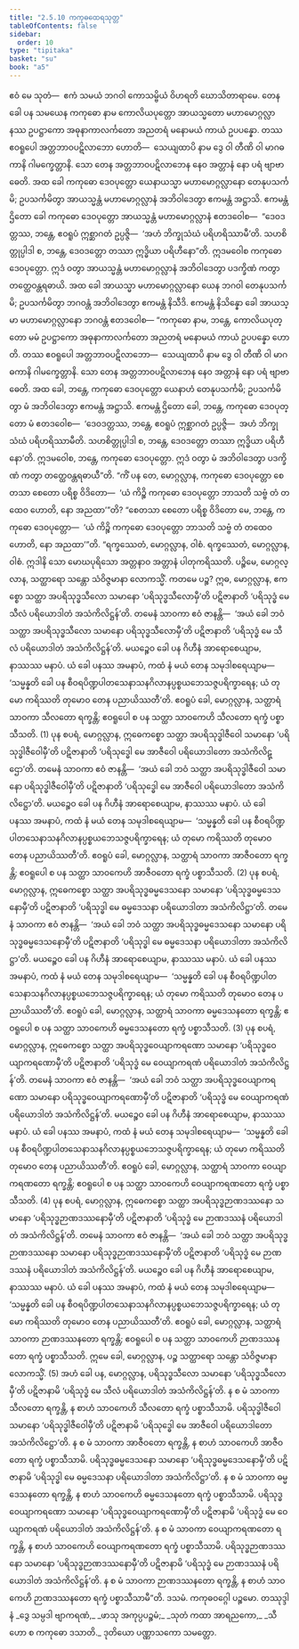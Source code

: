 ```yaml
---
title: "2.5.10 ကကုဓထေရသုတ္တ"
tableOfContents: false
sidebar:
  order: 10
type: "tipitaka"
basket: "su"
book: "a5"
---
```



<DynamicBreadcrumb />

<Division number="100" book="a5" e="ch" v="16" p="107">

<Paragraph number="592" book="a5">
ဧဝံ မေ သုတံ—  ဧကံ သမယံ ဘဂဝါ ကောသမ္ဗိယံ ဝိဟရတိ ဃောသိတာရာမေ. တေန ခေါ ပန သမယေန ကကုဓော နာမ ကောလိယပုတ္တော အာယသ္မတော မဟာမောဂ္ဂလ္လာနဿ ဥပဋ္ဌာကော အဓုနာကာလင်္ကတော အညတရံ မနောမယံ ကာယံ ဥပပန္နော. တဿ ဧဝရူပေါ အတ္တဘာဝပဋိလာဘော ဟောတိ—  သေယျထာပိ နာမ ဒွေ ဝါ တီဏိ ဝါ မာဂဓကာနိ ဂါမက္ခေတ္တာနိ. သော တေန အတ္တဘာဝပဋိလာဘေန နေဝ အတ္တာနံ နော ပရံ ဗျာဗာဓေတိ.
</Paragraph>

<Paragraph number="593" book="a5">
အထ ခေါ ကကုဓော ဒေဝပုတ္တော ယေနာယသ္မာ မဟာမောဂ္ဂလ္လာနော တေနုပသင်္ကမိ; ဥပသင်္ကမိတွာ အာယသ္မန္တံ မဟာမောဂ္ဂလ္လာနံ အဘိဝါဒေတွာ ဧကမန္တံ အဋ္ဌာသိ. ဧကမန္တံ ဌိတော ခေါ ကကုဓော ဒေဝပုတ္တော အာယသ္မန္တံ မဟာမောဂ္ဂလ္လာနံ ဧတဒဝေါစ—  “ဒေဝဒတ္တဿ, ဘန္တေ, ဧဝရူပံ ဣစ္ဆာဂတံ ဥပ္ပဇ္ဇိ—  ‘အဟံ ဘိက္ခုသံဃံ ပရိဟရိဿာမီ’တိ. သဟစိတ္တုပ္ပါဒါ စ, ဘန္တေ, ဒေဝဒတ္တော တဿာ ဣဒ္ဓိယာ ပရိဟီနော”တိ. ဣဒမဝေါစ ကကုဓော ဒေဝပုတ္တော. ဣဒံ ဝတွာ အာယသ္မန္တံ မဟာမောဂ္ဂလ္လာနံ အဘိဝါဒေတွာ ပဒက္ခိဏံ ကတွာ တတ္ထေဝန္တရဓာယိ.
</Paragraph>

<Paragraph number="594" book="a5">
အထ ခေါ အာယသ္မာ မဟာမောဂ္ဂလ္လာနော ယေန ဘဂဝါ တေနုပသင်္ကမိ; ဥပသင်္ကမိတွာ ဘဂဝန္တံ အဘိဝါဒေတွာ ဧကမန္တံ နိသီဒိ. ဧကမန္တံ နိသိန္နော ခေါ အာယသ္မာ မဟာမောဂ္ဂလ္လာနော ဘဂဝန္တံ ဧတဒဝေါစ—
</Paragraph>

<Paragraph number="595" book="a5">
“ကကုဓော နာမ, ဘန္တေ, ကောလိယပုတ္တော မမံ ဥပဋ္ဌာကော အဓုနာကာလင်္ကတော အညတရံ မနောမယံ ကာယံ ဥပပန္နော ဟောတိ. တဿ ဧဝရူပေါ အတ္တဘာဝပဋိလာဘော—  သေယျထာပိ နာမ ဒွေ ဝါ တီဏိ ဝါ မာဂဓကာနိ ဂါမက္ခေတ္တာနိ. သော တေန အတ္တဘာဝပဋိလာဘေန နေဝ အတ္တာနံ နော ပရံ ဗျာဗာဓေတိ. အထ ခေါ, ဘန္တေ, ကကုဓော ဒေဝပုတ္တော ယေနာဟံ တေနုပသင်္ကမိ; ဥပသင်္ကမိတွာ မံ အဘိဝါဒေတွာ ဧကမန္တံ အဋ္ဌာသိ. ဧကမန္တံ ဌိတော ခေါ, ဘန္တေ, ကကုဓော ဒေဝပုတ္တော မံ ဧတဒဝေါစ—  ‘ဒေဝဒတ္တဿ, ဘန္တေ, ဧဝရူပံ ဣစ္ဆာဂတံ ဥပ္ပဇ္ဇိ—  အဟံ ဘိက္ခုသံဃံ ပရိဟရိဿာမီတိ. သဟစိတ္တုပ္ပါဒါ စ, ဘန္တေ, ဒေဝဒတ္တော တဿာ ဣဒ္ဓိယာ ပရိဟီနော’တိ. ဣဒမဝေါစ, ဘန္တေ, ကကုဓော ဒေဝပုတ္တော. ဣဒံ ဝတွာ မံ အဘိဝါဒေတွာ ပဒက္ခိဏံ ကတွာ တတ္ထေဝန္တရဓာယီ”တိ.
</Paragraph>

<Paragraph number="596" book="a5">
“ကိံ ပန တေ, မောဂ္ဂလ္လာန, ကကုဓော ဒေဝပုတ္တော စေတသာ စေတော ပရိစ္စ ဝိဒိတော—  ‘ယံ ကိဉ္စိ ကကုဓော ဒေဝပုတ္တော ဘာသတိ သဗ္ဗံ တံ တထေဝ ဟောတိ, နော အညထာ’”တိ? “စေတသာ စေတော ပရိစ္စ ဝိဒိတော မေ, ဘန္တေ, ကကုဓော ဒေဝပုတ္တော—  ‘ယံ ကိဉ္စိ ကကုဓော ဒေဝပုတ္တော ဘာသတိ သဗ္ဗံ တံ တထေဝ ဟောတိ, နော အညထာ’”တိ. “ရက္ခဿေတံ, မောဂ္ဂလ္လာန, ဝါစံ. ရက္ခဿေတံ, မောဂ္ဂလ္လာန, ဝါစံ. ဣဒါနိ သော မောဃပုရိသော အတ္တနာဝ အတ္တာနံ ပါတုကရိဿတိ.
</Paragraph>

<Paragraph number="597" book="a5">
ပဉ္စိမေ, မောဂ္ဂလ္လာန, သတ္ထာရော သန္တော သံဝိဇ္ဇမာနာ လောကသ္မိံ. ကတမေ ပဉ္စ? ဣဓ, မောဂ္ဂလ္လာန, ဧကစ္စော သတ္ထာ အပရိသုဒ္ဓသီလော သမာနော ‘ပရိသုဒ္ဓသီလောမှီ’တိ ပဋိဇာနာတိ ‘ပရိသုဒ္ဓံ မေ သီလံ ပရိယောဒါတံ အသံကိလိဋ္ဌန်’တိ. တမေနံ သာဝကာ ဧဝံ ဇာနန္တိ—  ‘အယံ ခေါ ဘဝံ သတ္ထာ အပရိသုဒ္ဓသီလော သမာနော ပရိသုဒ္ဓသီလောမှီ’တိ ပဋိဇာနာတိ ‘ပရိသုဒ္ဓံ မေ သီလံ ပရိယောဒါတံ အသံကိလိဋ္ဌန်’တိ. မယဉ္စေဝ ခေါ ပန ဂိဟီနံ အာရောစေယျာမ, နာဿဿ မနာပံ. ယံ ခေါ ပနဿ အမနာပံ, ကထံ နံ မယံ တေန သမုဒါစရေယျာမ—  ‘သမ္မန္နတိ ခေါ ပန စီဝရပိဏ္ဍပါတသေနာသနဂိလာနပ္ပစ္စယဘေသဇ္ဇပရိက္ခာရေန; ယံ တုမော ကရိဿတိ တုမောဝ တေန ပညာယိဿတီ’တိ. ဧဝရူပံ ခေါ, မောဂ္ဂလ္လာန, သတ္ထာရံ သာဝကာ သီလတော ရက္ခန္တိ; ဧဝရူပေါ စ ပန သတ္ထာ သာဝကေဟိ သီလတော ရက္ခံ ပစ္စာသီသတိ. (1)
</Paragraph>

<Paragraph number="598" book="a5">
ပုန စပရံ, မောဂ္ဂလ္လာန, ဣဓေကစ္စော သတ္ထာ အပရိသုဒ္ဓါဇီဝေါ သမာနော ‘ပရိသုဒ္ဓါဇီဝေါမှီ’တိ ပဋိဇာနာတိ ‘ပရိသုဒ္ဓေါ မေ အာဇီဝေါ ပရိယောဒါတော အသံကိလိဋ္ဌော’တိ. တမေနံ သာဝကာ ဧဝံ ဇာနန္တိ—  ‘အယံ ခေါ ဘဝံ သတ္ထာ အပရိသုဒ္ဓါဇီဝေါ သမာနော ပရိသုဒ္ဓါဇီဝေါမှီ’တိ ပဋိဇာနာတိ ‘ပရိသုဒ္ဓေါ မေ အာဇီဝေါ ပရိယောဒါတော အသံကိလိဋ္ဌော’တိ. မယဉ္စေဝ ခေါ ပန ဂိဟီနံ အာရောစေယျာမ, နာဿဿ မနာပံ. ယံ ခေါ ပနဿ အမနာပံ, ကထံ နံ မယံ တေန သမုဒါစရေယျာမ—  ‘သမ္မန္နတိ ခေါ ပန စီဝရပိဏ္ဍပါတသေနာသနဂိလာနပ္ပစ္စယဘေသဇ္ဇပရိက္ခာရေန; ယံ တုမော ကရိဿတိ တုမောဝ တေန ပညာယိဿတီ’တိ. ဧဝရူပံ ခေါ, မောဂ္ဂလ္လာန, သတ္ထာရံ သာဝကာ အာဇီဝတော ရက္ခန္တိ; ဧဝရူပေါ စ ပန သတ္ထာ သာဝကေဟိ အာဇီဝတော ရက္ခံ ပစ္စာသီသတိ. (2)
</Paragraph>

<Paragraph number="599" book="a5">
ပုန စပရံ, မောဂ္ဂလ္လာန, ဣဓေကစ္စော သတ္ထာ အပရိသုဒ္ဓဓမ္မဒေသနော သမာနော ‘ပရိသုဒ္ဓဓမ္မဒေသနောမှီ’တိ ပဋိဇာနာတိ ‘ပရိသုဒ္ဓါ မေ ဓမ္မဒေသနာ ပရိယောဒါတာ အသံကိလိဋ္ဌာ’တိ. တမေနံ သာဝကာ ဧဝံ ဇာနန္တိ—  ‘အယံ ခေါ ဘဝံ သတ္ထာ အပရိသုဒ္ဓဓမ္မဒေသနော သမာနော ပရိသုဒ္ဓဓမ္မဒေသနောမှီ’တိ ပဋိဇာနာတိ ‘ပရိသုဒ္ဓါ မေ ဓမ္မဒေသနာ ပရိယောဒါတာ အသံကိလိဋ္ဌာ’တိ. မယဉ္စေဝ ခေါ ပန ဂိဟီနံ အာရောစေယျာမ, နာဿဿ မနာပံ. ယံ ခေါ ပနဿ အမနာပံ, ကထံ နံ မယံ တေန သမုဒါစရေယျာမ—  ‘သမ္မန္နတိ ခေါ ပန စီဝရပိဏ္ဍပါတသေနာသနဂိလာနပ္ပစ္စယဘေသဇ္ဇပရိက္ခာရေန; ယံ တုမော ကရိဿတိ တုမောဝ တေန ပညာယိဿတီ’တိ. ဧဝရူပံ ခေါ, မောဂ္ဂလ္လာန, သတ္ထာရံ သာဝကာ ဓမ္မဒေသနတော ရက္ခန္တိ; ဧဝရူပေါ စ ပန သတ္ထာ သာဝကေဟိ ဓမ္မဒေသနတော ရက္ခံ ပစ္စာသီသတိ. (3)
</Paragraph>

<Paragraph number="600" book="a5">
ပုန စပရံ, မောဂ္ဂလ္လာန, ဣဓေကစ္စော သတ္ထာ အပရိသုဒ္ဓဝေယျာကရဏော သမာနော ‘ပရိသုဒ္ဓဝေယျာကရဏောမှီ’တိ ပဋိဇာနာတိ ‘ပရိသုဒ္ဓံ မေ ဝေယျာကရဏံ ပရိယောဒါတံ အသံကိလိဋ္ဌန်’တိ. တမေနံ သာဝကာ ဧဝံ ဇာနန္တိ—  ‘အယံ ခေါ ဘဝံ သတ္ထာ အပရိသုဒ္ဓဝေယျာကရဏော သမာနော ပရိသုဒ္ဓဝေယျာကရဏောမှီ’တိ ပဋိဇာနာတိ ‘ပရိသုဒ္ဓံ မေ ဝေယျာကရဏံ ပရိယောဒါတံ အသံကိလိဋ္ဌန်’တိ. မယဉ္စေဝ ခေါ ပန ဂိဟီနံ အာရောစေယျာမ, နာဿဿ မနာပံ. ယံ ခေါ ပနဿ အမနာပံ, ကထံ နံ မယံ တေန သမုဒါစရေယျာမ—  ‘သမ္မန္နတိ ခေါ ပန စီဝရပိဏ္ဍပါတသေနာသနဂိလာနပ္ပစ္စယဘေသဇ္ဇပရိက္ခာရေန; ယံ တုမော ကရိဿတိ တုမောဝ တေန ပညာယိဿတီ’တိ. ဧဝရူပံ ခေါ, မောဂ္ဂလ္လာန, သတ္ထာရံ သာဝကာ ဝေယျာကရဏတော ရက္ခန္တိ; ဧဝရူပေါ စ ပန သတ္ထာ သာဝကေဟိ ဝေယျာကရဏတော ရက္ခံ ပစ္စာသီသတိ. (4)
</Paragraph>

<Paragraph number="601" book="a5">
ပုန စပရံ, မောဂ္ဂလ္လာန, ဣဓေကစ္စော သတ္ထာ အပရိသုဒ္ဓဉာဏဒဿနော သမာနော ‘ပရိသုဒ္ဓဉာဏဒဿနောမှီ’တိ ပဋိဇာနာတိ ‘ပရိသုဒ္ဓံ မေ ဉာဏဒဿနံ ပရိယောဒါတံ အသံကိလိဋ္ဌန်’တိ. တမေနံ သာဝကာ ဧဝံ ဇာနန္တိ—  ‘အယံ ခေါ ဘဝံ သတ္ထာ အပရိသုဒ္ဓဉာဏဒဿနော သမာနော ပရိသုဒ္ဓဉာဏဒဿနောမှီ’တိ ပဋိဇာနာတိ ‘ပရိသုဒ္ဓံ မေ ဉာဏဒဿနံ ပရိယောဒါတံ အသံကိလိဋ္ဌန်’တိ. မယဉ္စေဝ ခေါ ပန ဂိဟီနံ အာရောစေယျာမ, နာဿဿ မနာပံ. ယံ ခေါ ပနဿ အမနာပံ, ကထံ နံ မယံ တေန သမုဒါစရေယျာမ—  ‘သမ္မန္နတိ ခေါ ပန စီဝရပိဏ္ဍပါတသေနာသနဂိလာနပ္ပစ္စယဘေသဇ္ဇပရိက္ခာရေန; ယံ တုမော ကရိဿတိ တုမောဝ တေန ပညာယိဿတီ’တိ. ဧဝရူပံ ခေါ, မောဂ္ဂလ္လာန, သတ္ထာရံ သာဝကာ ဉာဏဒဿနတော ရက္ခန္တိ; ဧဝရူပေါ စ ပန သတ္ထာ သာဝကေဟိ ဉာဏဒဿနတော ရက္ခံ ပစ္စာသီသတိ. ဣမေ ခေါ, မောဂ္ဂလ္လာန, ပဉ္စ သတ္ထာရော သန္တော သံဝိဇ္ဇမာနာ လောကသ္မိံ. (5)
</Paragraph>

<Paragraph number="602" book="a5">
အဟံ ခေါ ပန, မောဂ္ဂလ္လာန, ပရိသုဒ္ဓသီလော သမာနော ‘ပရိသုဒ္ဓသီလောမှီ’တိ ပဋိဇာနာမိ ‘ပရိသုဒ္ဓံ မေ သီလံ ပရိယောဒါတံ အသံကိလိဋ္ဌန်’တိ. န စ မံ သာဝကာ သီလတော ရက္ခန္တိ, န စာဟံ သာဝကေဟိ သီလတော ရက္ခံ ပစ္စာသီသာမိ. ပရိသုဒ္ဓါဇီဝေါ သမာနော ‘ပရိသုဒ္ဓါဇီဝေါမှီ’တိ ပဋိဇာနာမိ ‘ပရိသုဒ္ဓေါ မေ အာဇီဝေါ ပရိယောဒါတော အသံကိလိဋ္ဌော’တိ. န စ မံ သာဝကာ အာဇီဝတော ရက္ခန္တိ, န စာဟံ သာဝကေဟိ အာဇီဝတော ရက္ခံ ပစ္စာသီသာမိ. ပရိသုဒ္ဓဓမ္မဒေသနော သမာနော ‘ပရိသုဒ္ဓဓမ္မဒေသနောမှီ’တိ ပဋိဇာနာမိ ‘ပရိသုဒ္ဓါ မေ ဓမ္မဒေသနာ ပရိယောဒါတာ အသံကိလိဋ္ဌာ’တိ. န စ မံ သာဝကာ ဓမ္မဒေသနတော ရက္ခန္တိ, န စာဟံ သာဝကေဟိ ဓမ္မဒေသနတော ရက္ခံ ပစ္စာသီသာမိ. ပရိသုဒ္ဓဝေယျာကရဏော သမာနော ‘ပရိသုဒ္ဓဝေယျာကရဏောမှီ’တိ ပဋိဇာနာမိ ‘ပရိသုဒ္ဓံ မေ ဝေယျာကရဏံ ပရိယောဒါတံ အသံကိလိဋ္ဌန်’တိ. န စ မံ သာဝကာ ဝေယျာကရဏတော ရက္ခန္တိ, န စာဟံ သာဝကေဟိ ဝေယျာကရဏတော ရက္ခံ ပစ္စာသီသာမိ. ပရိသုဒ္ဓဉာဏဒဿနော သမာနော ‘ပရိသုဒ္ဓဉာဏဒဿနောမှီ’တိ ပဋိဇာနာမိ ‘ပရိသုဒ္ဓံ မေ ဉာဏဒဿနံ ပရိယောဒါတံ အသံကိလိဋ္ဌန်’တိ. န စ မံ သာဝကာ ဉာဏဒဿနတော ရက္ခန္တိ, န စာဟံ သာဝကေဟိ ဉာဏဒဿနတော ရက္ခံ ပစ္စာသီသာမီ”တိ.

</Paragraph>
</Division>

<Paragraph number="603" type="center" book="a5">
ဒသမံ.



</Paragraph>

<Paragraph number="604" type="center" book="a5">
ကကုဓဝဂ္ဂေါ ပဉ္စမော.



</Paragraph>

<Paragraph number="605" type="center" book="a5">
တဿုဒ္ဒါနံ


</Paragraph>

<Paragraph number="606" type="verses" book="a5">
_ဒွေ သမ္ပဒါ ဗျာကရဏံ,_  
_ဖာသု အကုပ္ပပဉ္စမံ;_  
_သုတံ ကထာ အာရညကော,_  
_သီဟော စ ကကုဓော ဒသာတိ._  


</Paragraph>

<Paragraph number="607" type="center" book="a5">
ဒုတိယော ပဏ္ဏာသကော သမတ္တော.
</Paragraph>